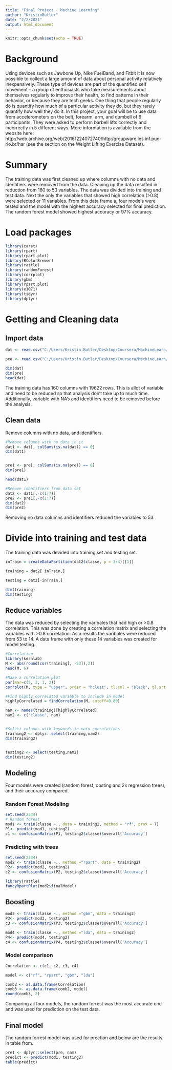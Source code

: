---
title: "Final Project - Machine Learning"
author: "KristinButler"
date: "2/2/2021"
output: html_document
---

```{r setup, include=FALSE}
knitr::opts_chunk$set(echo = TRUE)
```
# Background

  Using devices such as Jawbone Up, Nike FuelBand, and Fitbit it is now possible to collect a large amount of data about personal activity relatively inexpensively. These type of devices are part of the quantified self movement – a group of enthusiasts who take measurements about themselves regularly to improve their health, to find patterns in their behavior, or because they are tech geeks. One thing that people regularly do is quantify how much of a particular activity they do, but they rarely quantify how well they do it. In this project, your goal will be to use data from accelerometers on the belt, forearm, arm, and dumbell of 6 participants. They were asked to perform barbell lifts correctly and incorrectly in 5 different ways. More information is available from the website here: http://web.archive.org/web/20161224072740/http:/groupware.les.inf.puc-rio.br/har (see the section on the Weight Lifting Exercise Dataset).

# Summary
The training data was first cleaned up where columns with no data and identifiers were removed from the data.  Cleaning up the data resulted in reduction from 160 to 53 variables.  The data was divided into training and test data.  Next the only the variables that showed high correlation (>0.8) were selected or 11 variables.  From this data frame a, four models were tested and the model with the highest accuracy selected for final prediction.  The random forest model showed highest accuracy or 97% accuracy. 


# Load packages
```{r, warning = F, comment = F, cache= F}

library(caret)
library(rpart)
library(rpart.plot)
library(RColorBrewer)
library(rattle)
library(randomForest)
library(corrplot)
library(gbm)
library(rpart.plot)
library(e1071)
library(tidyr)
library(dplyr)
```


# Getting and Cleaning data

## Import data 
```{r}
dat <- read.csv("C:/Users/Kristin.Butler/Desktop/Coursera/MachineLearn/Final/pml-training.csv", header = T, na.strings = c("NA", "")) 

pre <- read.csv("C:/Users/Kristin.Butler/Desktop/Coursera/MachineLearn/Final/pml-testing.csv", header = T, na.strings = c("NA", ""))

dim(dat)
dim(pre)
head(dat)

```
The training data has 160 columns with 19622 rows.  This is allot of variable and need to be reduced so that analysis don't take up to much time.  Additionally, variable with NA's and identifiers need to be removed before the analysis.  


## Clean data 
Remove columns with no data, and identifiers.  

```{r}
#Remove columns with no data in it
dat1 <- dat[, colSums(is.na(dat)) == 0]
dim(dat1)


pre1 <- pre[, colSums(is.na(pre)) == 0]
dim(pre1)

head(dat1)

#Remove identifiers from data set
dat2 <- dat1[,-c(1:7)]
pre2 <- pre1[,-c(1:7)]
dim(dat2)
dim(pre2)
```
Removing no data columns and identifiers reduced the variables to 53. 


# Divide into training and test data

The training data was devided into training set and testing set.  
```{r}
inTrain = createDataPartition(dat2$classe, p = 3/4)[[1]]

training = dat2[ inTrain,]

testing = dat2[-inTrain,]

dim(training)
dim(testing)
```



## Reduce variables

The data was reduced by selecting the varibales that had high or >0.8 correlation.  This was done by creating a correlation matrix and selecting the variables with >0.8 correlation.  As a results the varibales were reduced from 53 to 14.  A data frame with only these 14 variables was created for model testing.  


```{r}
#Correlation
library(kernlab)
M <- abs(round(cor(training[, -53]),2))
head(M, 6)

#Make a correlation plot
par(mar=c(5, 2, 1, 2))
corrplot(M, type = "upper", order = "hclust", tl.col = "black", tl.srt = 45, mar=c(1,1,0,1), tl.cex = 0.50)

#Find highly correlated variable to include in model
highlyCorrelated = findCorrelation(M, cutoff=0.80)

nam <- names(training)[highlyCorrelated]
nam2 <- c("classe", nam)


#Select columns with keywords in main correlations
training2 <- dplyr::select(training,nam2)
dim(training2)


testing2 <- select(testing,nam2)
dim(testing2)

```

## Modeling

Four models were created (random forest, oosting and 2x regression trees), and their accuracy compared.  

### Random Forest Modeling
```{r}
set.seed(2334)
# Random forest
mod1 <- train(classe ~., data = training2, method = "rf", prox = T)
P1<- predict(mod1, testing2)
c1 <- confusionMatrix(P1, testing2$classe)$overall['Accuracy']


```

### Predicting with trees
```{r}
set.seed(2334)
mod2 <- train(classe ~., method ="rpart", data = training2)
P2<- predict(mod2, testing2)
c2 <- confusionMatrix(P2, testing2$classe)$overall['Accuracy']

library(rattle)
fancyRpartPlot(mod2$finalModel)

```

## Boosting
```{r, warning = F,comment = F, cache= F}
mod3 <- train(classe ~., method ="gbm", data = training2)
P3<- predict(mod3, testing2)
c3 <- confusionMatrix(P3, testing2$classe)$overall['Accuracy']

```


```{r}
mod4 <- train(classe ~., method ="lda", data = training2)
P4<- predict(mod4, testing2)
c4 <- confusionMatrix(P4, testing2$classe)$overall['Accuracy']

```

###  Model comparison
```{r}
Correlation <- c(c1, c2, c3, c4)

model <- c("rf", "rpart", "gbm", "lda")

comb2 <- as.data.frame(Correlation)
comb3 <- as.data.frame(comb2, model)
round(comb3, 2)
```
Comparing all four models, the random forrest was the most accurate one and was used for prediction on the test data. 




## Final model
The random forrest model was used for prection and below are the results in table from.  

```{r}
pre1 <- dplyr::select(pre, nam)
predict <- predict(mod1, testing2)
table(predict)
```
